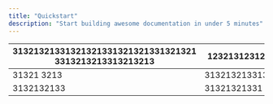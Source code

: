 ```yaml
---
title: "Quickstart"
description: "Start building awesome documentation in under 5 minutes"
---
```


| 31321321331321321331321321331321321  3313213213313213213 | 1232131231232  | 321321     |
| -------------------------------------------------------- | -------------- | ---------- |
| 31321  3213                                              | 31321321331323 | 3132132133 |
| 3132132133                                               | 31321321331    | 12321      |